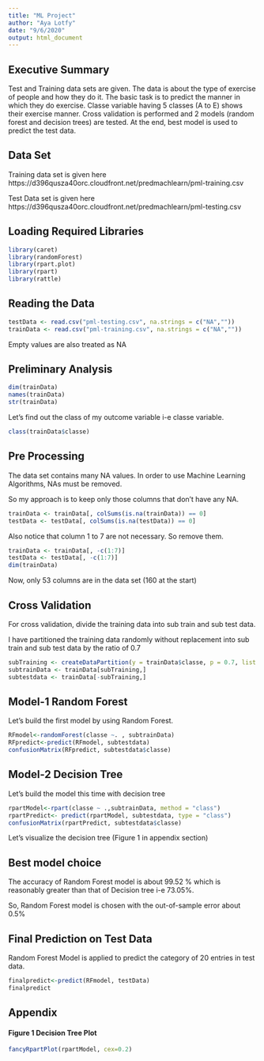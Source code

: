 ```yaml
---
title: "ML Project"
author: "Aya Lotfy"
date: "9/6/2020"
output: html_document
---
```


## Executive Summary
Test and Training data sets are given. The data is about the type of exercise of people and how they do it. The basic task is to predict the manner in which they do exercise. Classe variable having 5 classes (A to E) shows their exercise manner. Cross validation is performed and 2 models (random forest and decision trees) are tested. At the end, best model is used to predict the test data.

## Data Set 
Training data set is given here https://d396qusza40orc.cloudfront.net/predmachlearn/pml-training.csv

Test Data set is given here https://d396qusza40orc.cloudfront.net/predmachlearn/pml-testing.csv

## Loading Required Libraries

```r
library(caret)
library(randomForest)
library(rpart.plot)
library(rpart)
library(rattle)
```
## Reading the Data

```r
testData <- read.csv("pml-testing.csv", na.strings = c("NA",""))
trainData <- read.csv("pml-training.csv", na.strings = c("NA",""))
```
Empty values are also treated as NA

## Preliminary Analysis

```r
dim(trainData)
names(trainData)
str(trainData)
```
Let's find out the class of my outcome variable i-e classe variable.

```r
class(trainData$classe)
```

## Pre Processing
The data set contains many NA values. In order to use Machine Learning Algorithms, NAs must be removed.

So my approach is to keep only those columns that don't have any NA.

```r
trainData <- trainData[, colSums(is.na(trainData)) == 0]
testData <- testData[, colSums(is.na(testData)) == 0]
```
Also notice that column 1 to 7 are not necessary. So remove them.

```r
trainData <- trainData[, -c(1:7)]
testData <- testData[, -c(1:7)]
dim(trainData)
```
Now, only 53 columns are in the data set (160 at the start)

## Cross Validation
For cross validation, divide the training data into sub train and sub test data.

I have partitioned the training data randomly without replacement into sub train and sub test data by the ratio of 0.7

```r
subTraining <- createDataPartition(y = trainData$classe, p = 0.7, list = FALSE)
subtrainData <- trainData[subTraining,]
subtestdata <- trainData[-subTraining,]
```
## Model-1 Random Forest
Let's build the first model by using Random Forest.

```r
RFmodel<-randomForest(classe ~. , subtrainData)
RFpredict<-predict(RFmodel, subtestdata)
confusionMatrix(RFpredict, subtestdata$classe)
```
## Model-2 Decision Tree
Let's build the model this time with decision tree

```r
rpartModel<-rpart(classe ~ .,subtrainData, method = "class")
rpartPredict<- predict(rpartModel, subtestdata, type = "class")
confusionMatrix(rpartPredict, subtestdata$classe)
```
Let's visualize the decision tree (Figure 1 in appendix section)

## Best model choice
The accuracy of Random Forest model is about 99.52 % which is reasonably greater than that of Decision tree i-e 73.05%.

So, Random Forest model is chosen with the out-of-sample error about 0.5% 

## Final Prediction on Test Data

Random Forest Model is applied to predict the category of 20 entries in test data.

```r
finalpredict<-predict(RFmodel, testData)
finalpredict
```
## Appendix
#### Figure 1 Decision Tree Plot

```r
fancyRpartPlot(rpartModel, cex=0.2)
```
